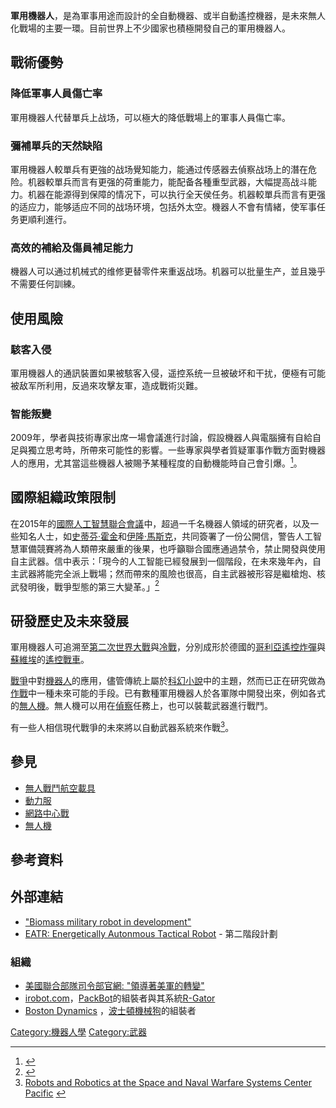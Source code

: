 '''軍用機器人'''，是為軍事用途而設計的全自動機器、或半自動遙控機器，是未來無人化戰場的主要一環。目前世界上不少國家也積極開發自己的軍用機器人。

== 戰術優勢 ==

=== 降低軍事人員傷亡率 ===

軍用機器人代替單兵上战场，可以極大的降低戰場上的軍事人員傷亡率。

=== 彌補單兵的天然缺陷 ===

軍用機器人較單兵有更強的战场覺知能力，能通过传感器去偵察战场上的潛在危险。机器較單兵而言有更强的荷重能力，能配备各種重型武器，大幅提高战斗能力。机器在能源得到保障的情况下，可以执行全天侯任务。机器較單兵而言有更强的适应力，能够适应不同的战场环境，包括外太空。機器人不會有情緒，使军事任务更順利進行。

=== 高效的補給及傷員補足能力 ===

機器人可以通过机械式的维修更替零件来重返战场。机器可以批量生产，並且幾乎不需要任何訓練。

== 使用風險 ==

=== 駭客入侵 ===

軍用機器人的通訊裝置如果被駭客入侵，遥控系统一旦被破坏和干扰，便極有可能被敌军所利用，反過來攻擊友軍，造成戰術災難。

=== 智能叛變 ===

2009年，學者與技術專家出席一場會議進行討論，假設機器人與電腦擁有自給自足與獨立思考時，所帶來可能性的影響。一些專家與學者質疑軍事作戰方面對機器人的應用，尤其當這些機器人被賜予某種程度的自動機能時自己會引爆。<ref>{{cite news |url=http://news.bbc.co.uk/2/hi/technology/8182003.stm |title=Call for debate on killer robots |author=Jason Palmer |page=科技報導 |work=[[BBC新聞|BBC新聞]] |date=2009-08-03 |accessdate=2011-04-21 |archive-date=2009-08-07 |archive-url=https://web.archive.org/web/20090807005005/http://news.bbc.co.uk/2/hi/technology/8182003.stm |dead-url=no }}</ref>。

== 國際組織政策限制 ==

在2015年的[[國際人工智慧聯合會議|國際人工智慧聯合會議]]中，超過一千名機器人領域的研究者，以及一些知名人士，如[[史蒂芬·霍金|史蒂芬·霍金]]和[[伊隆·馬斯克|伊隆·馬斯克]]，共同簽署了一份公開信，警告人工智慧軍備競賽將為人類帶來嚴重的後果，也呼籲聯合國應通過禁令，禁止開發與使用自主武器。信中表示：「現今的人工智能已經發展到一個階段，在未來幾年內，自主武器將能完全派上戰場；然而帶來的風險也很高，自主武器被形容是繼槍炮、核武發明後，戰爭型態的第三大變革。」<ref>{{cite news |first=玟 |last=江 |authorlink= |coauthors= |title=霍金等千名科學家連署 反對人工智能投入軍備競賽 |url=http://www.storm.mg/article/59318 |work=風傳媒 |publisher= |date=2015-07-30 |accessdate=2015-08-11 |archive-date=2019-06-22 |archive-url=https://web.archive.org/web/20190622032956/https://www.storm.mg/article/59318 |dead-url=no }}</ref>

== 研發歷史及未來發展 ==

軍用機器人可追溯至[[第二次世界大戰|第二次世界大戰]]與[[冷戰|冷戰]]，分別成形於德國的[[哥利亞遙控炸彈|哥利亞遙控炸彈]]與[[蘇維埃|蘇維埃]]的[[遙控戰車|遙控戰車]]。

[[戰爭|戰爭]]中對[[機器人|機器人]]的應用，儘管傳統上屬於[[科幻小說|科幻小說]]中的主題，然而已正在研究做為[[戰爭|作戰]]中一種未來可能的手段。已有數種軍用機器人於各軍隊中開發出來，例如各式的[[無人機|無人機]]。無人機可以用在[[偵察|偵察]]任務上，也可以裝載武器進行戰鬥。

有一些人相信現代戰爭的未來將以自動武器系統來作戰<ref>[http://www.spawar.navy.mil/robots/ Robots and Robotics at the Space and Naval Warfare Systems Center Pacific] {{webarchive|url=https://web.archive.org/web/19990220191744/http://www.spawar.navy.mil/robots/ |date=1999-02-20 }}</ref>。

== 參見 ==
{{Portal box|机器人学|军事}}

*[[無人戰鬥航空載具|無人戰鬥航空載具]]
*[[動力服|動力服]]
*[[網路中心戰|網路中心戰]]
*[[無人機|無人機]]

== 參考資料 ==
{{Reflist|2}}

== 外部連結 ==
*[https://archive.is/20130114021829/http://www.militaryrobotics.co.uk/ "Biomass military robot in development"]
*[http://www.robotictechnologyinc.com/images/upload/file/Presentation%20EATR%20Brief%20Overview%206%20April%2009.pdf EATR: Energetically Autonmous Tactical Robot] {{Wayback|url=http://www.robotictechnologyinc.com/images/upload/file/Presentation%20EATR%20Brief%20Overview%206%20April%2009.pdf |date=20090823133720 }} - 第二階段計劃

=== 組織 ===
*[https://web.archive.org/web/20010202023400/http://www.jfcom.mil/ 美國聯合部隊司令部官網: "領導著美軍的轉變"]
* [https://web.archive.org/web/20080723194907/http://www.irobot.com/governmentindustrial/ irobot.com]，[[PackBot|PackBot]]的組裝者與其系統[[R-Gator|R-Gator]]
*[http://www.bostondynamics.com Boston Dynamics] {{Wayback|url=http://www.bostondynamics.com/ |date=20210415114446 }}，[[波士頓機械狗|波士頓機械狗]]的組裝者

{{机器人学|state = autocollapse}}

{{DEFAULTSORT:Military Robot}}
[[Category:機器人學|Category:機器人學]]
[[Category:武器|Category:武器]]
